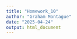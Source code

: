 ```yaml
---
title: "Homework_10"
author: "Graham Montague"
date: "2025-04-24"
output: html_document
---
```


```r


```

